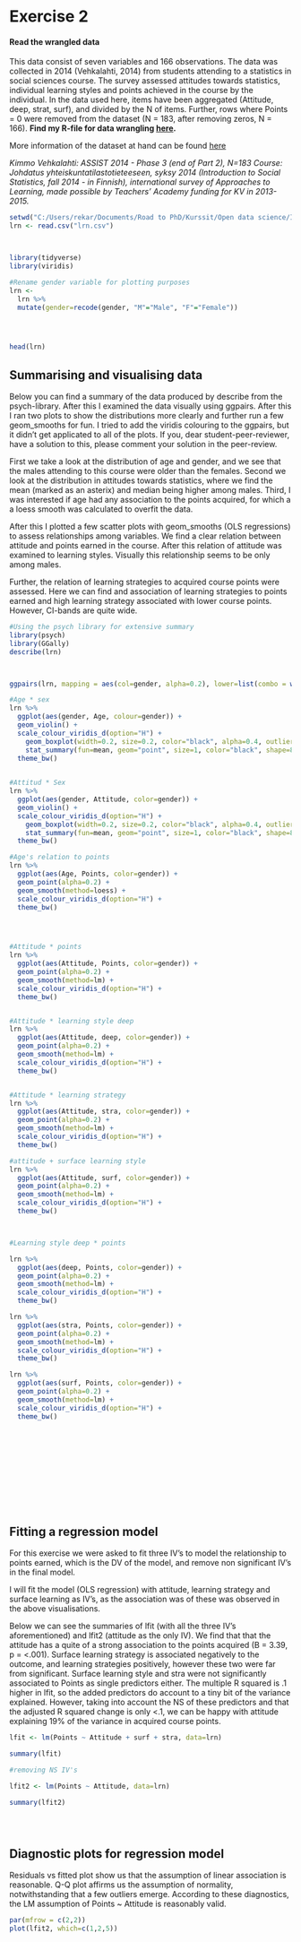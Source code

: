 # Exercise 2



#### Read the wrangled data

This data consist of seven variables and 166 observations. The data was collected in 2014 (Vehkalahti, 2014) from students attending to a statistics in social sciences course. The survey assessed attitudes towards statistics, individual learning styles and points achieved in the course by the individual. In the data used here, items have been aggregated (Attitude, deep, strat, surf), and divided by the N of items. Further, rows where Points = 0 were removed from the dataset (N = 183, after removing zeros, N = 166). **Find my R-file for data wrangling [here](https://github.com/Rad-ish/IODS-project/blob/master/data/create_learning2014.R).**

More information of the dataset at hand can be found [here](https://www.mv.helsinki.fi/home/kvehkala/JYTmooc/JYTOPKYS3-meta.txt) 

*Kimmo Vehkalahti: ASSIST 2014 - Phase 3 (end of Part 2), N=183
Course: Johdatus yhteiskuntatilastotieteeseen, syksy 2014
(Introduction to Social Statistics, fall 2014 - in Finnish),
international survey of Approaches to Learning, made possible
by Teachers' Academy funding for KV in 2013-2015.*


```r

setwd("C:/Users/rekar/Documents/Road to PhD/Kurssit/Open data science/IODS-project/data")
lrn <- read.csv("lrn.csv")



library(tidyverse)
library(viridis)

#Rename gender variable for plotting purposes
lrn <- 
  lrn %>%
  mutate(gender=recode(gender, "M"="Male", "F"="Female"))




head(lrn)
```



## Summarising and visualising data

Below you can find a summary of the data produced by describe from the psych-library. After this I examined the data visually using ggpairs. After this I ran two plots to show the distributions more clearly and further run a few geom_smooths for fun. I tried to add the viridis colouring to the ggpairs, but it didn't get applicated to all of the plots. If you, dear student-peer-reviewer, have a solution to this, please comment your solution in the peer-review. 

First we take a look at the distribution of age and gender, and we see that the males attending to this course were older than the females. Second we look at the distribution in attitudes towards statistics, where we find the mean (marked as an asterix) and median being higher among males. Third, I was interested if age had any association to the points acquired, for which a a loess smooth was calculated to overfit the data.

After this I plotted a few scatter plots with geom_smooths (OLS regressions) to assess relationships among variables. We find a clear relation between attitude and points earned in the course. After this relation of attitude was examined to learning styles. Visually this relationship seems to be only among males. 

Further, the relation of learning strategies to acquired course points were assessed. Here we can find and association of learning strategies to points earned and high learning strategy associated with lower course points. However, CI-bands are quite wide. 

```r
#Using the psych library for extensive summary 
library(psych)
library(GGally)
describe(lrn)



ggpairs(lrn, mapping = aes(col=gender, alpha=0.2), lower=list(combo = wrap("facethist", bins =20))) + scale_colour_viridis_d(option = "H")

#Age * sex
lrn %>%
  ggplot(aes(gender, Age, colour=gender)) +
  geom_violin() +
  scale_colour_viridis_d(option="H") +
    geom_boxplot(width=0.2, size=0.2, color="black", alpha=0.4, outlier.size = 0) +
    stat_summary(fun=mean, geom="point", size=1, color="black", shape=8) +
  theme_bw() 
  

#Attitud * Sex
lrn %>%
  ggplot(aes(gender, Attitude, color=gender)) +
  geom_violin() +
  scale_colour_viridis_d(option="H") +
    geom_boxplot(width=0.2, size=0.2, color="black", alpha=0.4, outlier.size = 0) +
    stat_summary(fun=mean, geom="point", size=1, color="black", shape=8) +
  theme_bw()

#Age's relation to points
lrn %>%
  ggplot(aes(Age, Points, color=gender)) +
  geom_point(alpha=0.2) +
  geom_smooth(method=loess) +
  scale_colour_viridis_d(option="H") +
  theme_bw()




#Attitude * points
lrn %>%
  ggplot(aes(Attitude, Points, color=gender)) +
  geom_point(alpha=0.2) +
  geom_smooth(method=lm) +
  scale_colour_viridis_d(option="H") +
  theme_bw()


#Attitude * learning style deep
lrn %>%
  ggplot(aes(Attitude, deep, color=gender)) +
  geom_point(alpha=0.2) +
  geom_smooth(method=lm) +
  scale_colour_viridis_d(option="H") +
  theme_bw()


#Attitude * learning strategy
lrn %>%
  ggplot(aes(Attitude, stra, color=gender)) +
  geom_point(alpha=0.2) +
  geom_smooth(method=lm) +
  scale_colour_viridis_d(option="H") +
  theme_bw()

#attitude + surface learning style
lrn %>%
  ggplot(aes(Attitude, surf, color=gender)) +
  geom_point(alpha=0.2) +
  geom_smooth(method=lm) +
  scale_colour_viridis_d(option="H") +
  theme_bw()



#Learning style deep * points

lrn %>%
  ggplot(aes(deep, Points, color=gender)) +
  geom_point(alpha=0.2) +
  geom_smooth(method=lm) +
  scale_colour_viridis_d(option="H") +
  theme_bw()

lrn %>%
  ggplot(aes(stra, Points, color=gender)) +
  geom_point(alpha=0.2) +
  geom_smooth(method=lm) +
  scale_colour_viridis_d(option="H") +
  theme_bw()

lrn %>%
  ggplot(aes(surf, Points, color=gender)) +
  geom_point(alpha=0.2) +
  geom_smooth(method=lm) +
  scale_colour_viridis_d(option="H") +
  theme_bw()









  
  
```



## Fitting a regression model

For this exercise we were asked to fit three IV's to model the relationship to points earned, which is the DV of the model, and remove non significant IV's in the final model.

I will fit the model (OLS regression) with attitude, learning strategy and surface learning as IV's, as the association was of these was observed in the above visualisations.

Below we can see the summaries of lfit (with all the three IV's aforementioned) and lfit2 (attitude as the only IV). We find that that the attitude has a quite of a strong association to the points acquired (B = 3.39, p = <.001). Surface learning strategy is associated negatively to the outcome, and learning strategies positively, however these two were far from significant. Surface learning style and stra were not significantly associated to Points as single predictors either.  The multiple R squared is .1 higher in lfit, so the added predictors do account to a tiny bit of the variance explained. However, taking into account the NS of these predictors and that the adjusted R squared change is only <.1, we can be happy with attitude explaining 19% of the variance in acquired course points.  

```r

lfit <- lm(Points ~ Attitude + surf + stra, data=lrn)

summary(lfit)

#removing NS IV's

lfit2 <- lm(Points ~ Attitude, data=lrn)

summary(lfit2)





```


## Diagnostic plots for regression model 

Residuals vs fitted plot show us that the assumption of linear association is reasonable. Q-Q plot affirms us the assumption of normality, notwithstanding that a few outliers emerge. According to these diagnostics, the LM assumption of Points ~ Attitude is reasonably valid.

```r
par(mfrow = c(2,2))
plot(lfit2, which=c(1,2,5))


```

